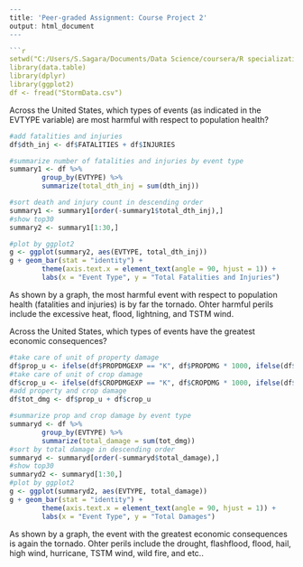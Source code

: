 
```{r }
---
title: 'Peer-graded Assignment: Course Project 2'
output: html_document
---

```{r}
setwd("C:/Users/S.Sagara/Documents/Data Science/coursera/R specialization/Reproducible Data/week4")
library(data.table)
library(dplyr)
library(ggplot2)
df <- fread("StormData.csv")

```


Across the United States, which types of events (as indicated in the EVTYPE variable) are most harmful with respect to population health?
```{r}
#add fatalities and injuries
df$dth_inj <- df$FATALITIES + df$INJURIES

#summarize number of fatalities and injuries by event type
summary1 <- df %>% 
        group_by(EVTYPE) %>% 
        summarize(total_dth_inj = sum(dth_inj))

#sort death and injury count in descending order
summary1 <- summary1[order(-summary1$total_dth_inj),]
#show top30
summary2 <- summary1[1:30,]

#plot by ggplot2
g <- ggplot(summary2, aes(EVTYPE, total_dth_inj))
g + geom_bar(stat = "identity") + 
        theme(axis.text.x = element_text(angle = 90, hjust = 1)) +
        labs(x = "Event Type", y = "Total Fatalities and Injuries")
```
As shown by a graph, the most harmful event with respect to population health (fatalities and injuries) is by far the tornado.
Ohter harmful perils include the excessive heat, flood, lightning, and TSTM wind.

Across the United States, which types of events have the greatest economic consequences?
```{r}
#take care of unit of property damage
df$prop_u <- ifelse(df$PROPDMGEXP == "K", df$PROPDMG * 1000, ifelse(df$PROPDMGEXP == "M", df$PROPDMG * 1000000,df$PROPDMG))
#take care of unit of crop damage
df$crop_u <- ifelse(df$CROPDMGEXP == "K", df$CROPDMG * 1000, ifelse(df$CROPDMGEXP == "M", df$CROPDMG * 1000000,df$CROPDMG))
#add property and crop damage
df$tot_dmg <- df$prop_u + df$crop_u

#summarize prop and crop damage by event type
summaryd <- df %>% 
        group_by(EVTYPE) %>% 
        summarize(total_damage = sum(tot_dmg))
#sort by total damage in descending order
summaryd <- summaryd[order(-summaryd$total_damage),]
#show top30
summaryd2 <- summaryd[1:30,]
#plot by ggplot2
g <- ggplot(summaryd2, aes(EVTYPE, total_damage))
g + geom_bar(stat = "identity") + 
        theme(axis.text.x = element_text(angle = 90, hjust = 1)) +
        labs(x = "Event Type", y = "Total Damages")
```
As shown by a graph, the event with the greatest economic consequences is again the tornado.
Ohter perils include the drought, flashflood, flood, hail, high wind, hurricane, TSTM wind, wild fire, and etc..
```
```

